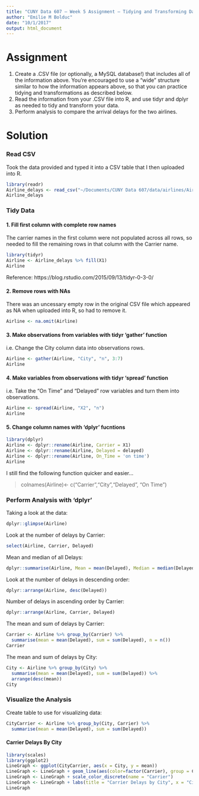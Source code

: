 ```yaml
---
title: "CUNY Data 607 – Week 5 Assignment – Tidying and Transforming Data"
author: "Emilie M Bolduc"
date: "10/1/2017"
output: html_document
---
```


# Assignment 
1. Create a .CSV file (or optionally, a MySQL database!) that includes all of the information above. You’re encouraged to use a “wide” structure similar to how the information appears above, so that you can practice tidying and transformations as described below.
2. Read the information from your .CSV file into R, and use tidyr and dplyr as needed to tidy and transform your data.
3. Perform analysis to compare the arrival delays for the two airlines.

# Solution
### Read CSV
Took the data provided and typed it into a CSV table that I then uploaded into R.
```r
library(readr)
Airline_delays <- read_csv("~/Documents/CUNY Data 607/data/airlines/Airline_delays.csv")
Airline_delays
```

### Tidy Data
#### 1. Fill first column with complete row names
The carrier names in the first column were not populated across all rows, so needed to fill the remaining rows in that column with the Carrier name.
```r
library(tidyr)
Airline <- Airline_delays %>% fill(X1)
Airline
```
Reference: https://blog.rstudio.com/2015/09/13/tidyr-0-3-0/

#### 2. Remove rows with NAs
There was an uncessary empty row in the original CSV file which appeared as NA when uploaded into R, so had to remove it.
```r
Airline <- na.omit(Airline)
```

#### 3. Make observations from variables with tidyr 'gather' function
i.e. Change the City column data into observations rows.
```r
Airline <- gather(Airline, "City", "n", 3:7)
Airline
```

#### 4. Make variables from observations with tidyr 'spread' function
i.e. Take the "On Time" and "Delayed" row variables and turn them into observations.
```r
Airline <- spread(Airline, "X2", "n")
Airline
```

#### 5. Change column names with 'dplyr' fucntions
```r
library(dplyr)
Airline <- dplyr::rename(Airline, Carrier = X1)
Airline <- dplyr::rename(Airline, Delayed = delayed)
Airline <- dplyr::rename(Airline, On_Time = 'on time')
Airline
```

I still find the following function quicker and easier...

> colnames(Airline)<- c("Carrier","City","Delayed", "On Time")

### Perform Analysis with 'dplyr'
Taking a look at the data:
```r
dplyr::glimpse(Airline)
```

Look at the number of delays by Carrier:
```r
select(Airline, Carrier, Delayed)
```

Mean and median of all Delays:
```r
dplyr::summarise(Airline, Mean = mean(Delayed), Median = median(Delayed))
```

Look at the number of delays in descending order:
```r
dplyr::arrange(Airline, desc(Delayed))
```

Number of delays in ascending order by Carrier:
```r
dplyr::arrange(Airline, Carrier, Delayed)
```

The mean and sum of delays by Carrier:
```r
Carrier <- Airline %>% group_by(Carrier) %>% 
  summarise(mean = mean(Delayed), sum = sum(Delayed), n = n())
Carrier
```

The mean and sum of delays by City:
```r
City <- Airline %>% group_by(City) %>% 
  summarise(mean = mean(Delayed), sum = sum(Delayed)) %>% 
  arrange(desc(mean))
City
```


### Visualize the Analysis
Create table to use for visualizing data:
```r
CityCarrier <- Airline %>% group_by(City, Carrier) %>% 
  summarise(mean = mean(Delayed), sum = sum(Delayed))
```

#### Carrier Delays By City
```r
library(scales)
library(ggplot2)
LineGraph <- ggplot(CityCarrier, aes(x = City, y = mean))
LineGraph <- LineGraph + geom_line(aes(color=factor(Carrier), group = Carrier))
LineGraph <- LineGraph + scale_color_discrete(name = "Carrier")
LineGraph <- LineGraph + labs(title = "Carrier Delays by City", x = "City", y = "Total Number of Delays")
LineGraph
```
